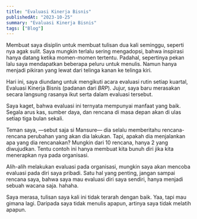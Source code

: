 ```yaml
---
title: "Evaluasi Kinerja Bisnis"
publishedAt: "2023-10-25"
summary: "Evaluasi Kinerja Bisnis"
tags: ["Blog"]
---
```


Membuat saya disiplin untuk membuat tulisan dua kali seminggu, seperti nya agak sulit. Saya mungkin terlalu sering mengadopsi, bahwa inspirasi hanya datang ketika momen-momen tertentu. Padahal, sepertinya pekan lalu saya mendapatkan beberapa peluru untuk menulis. Namun hanya menjadi pikiran yang lewat dari telinga kanan ke telinga kiri.

Hari ini, saya diundang untuk mengikuti acara evaluasi rutin setiap kuartal, Evaluasi Kinerja Bisnis (padanan dari _BRP_). Jujur, saya baru merasakan secara langsung rasanya ikut serta dalam evaluasi tersebut.

Saya kaget, bahwa evaluasi ini ternyata mempunyai manfaat yang baik. Segala arus kas, sumber daya, dan rencana di masa depan akan di ulas setiap tiga bulan sekali.

Teman saya, —sebut saja si Mansure— dia selalu memberitahu rencana-rencana perubahan yang akan dia lakukan. Tapi, apakah dia menjalankan apa yang dia rencanakan? Mungkin dari 10 rencana, hanya 2 yang diwujudkan. Tentu contoh ini hanya membuat kita bunuh diri jika kita menerapkan nya pada organisasi.

Alih-alih melakukan evaluasi pada organisasi, mungkin saya akan mencoba evaluasi pada diri saya pribadi. Satu hal yang penting, jangan sampai rencana saya, bahwa saya mau evaluasi diri saya sendiri, hanya menjadi sebuah wacana saja. hahaha.

Saya merasa, tulisan saya kali ini tidak terarah dengan baik. Yaa, tapi mau gimana lagi. Daripada saya tidak menulis apapun, artinya saya tidak melatih apapun.
